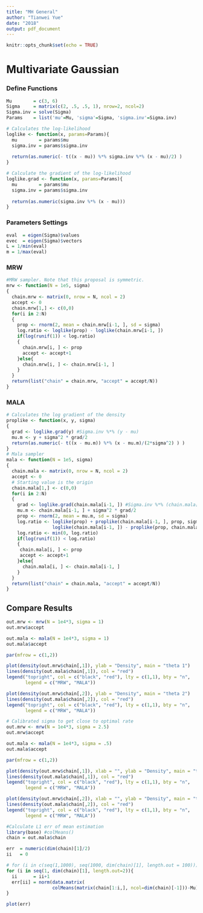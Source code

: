 ```yaml
---
title: "MH General"
author: "Tianwei Yue"
date: "2018"
output: pdf_document
---
```


```r
knitr::opts_chunk$set(echo = TRUE)
```

# Multivariate Gaussian

### Define Functions
```r
Mu        = c(3, 6)
Sigma     = matrix(c(2, .5, .5, 1), nrow=2, ncol=2)
Sigma.inv = solve(Sigma)
Params    = list('mu'=Mu, 'sigma'=Sigma, 'sigma.inv'=Sigma.inv)

# Calculates the log-likelihood
loglike <- function(x, params=Params){
  mu        = params$mu
  sigma.inv = params$sigma.inv
  
  return(as.numeric(- t((x - mu)) %*% sigma.inv %*% (x - mu)/2) )
}

# Calculate the gradient of the log-likelihood
loglike.grad <- function(x, params=Params){
  mu        = params$mu
  sigma.inv = params$sigma.inv
  
  return(as.numeric(sigma.inv %*% (x - mu)))
}
```

### Parameters Settings
```r
eval  = eigen(Sigma)$values
evec  = eigen(Sigma)$vectors
L = 1/min(eval)
m = 1/max(eval) 
```  

### MRW

```r
#MRW sampler. Note that this proposal is symmetric.
mrw <- function(N = 1e5, sigma)
{
  chain.mrw <- matrix(0, nrow = N, ncol = 2)
  accept <- 0
  chain.mrw[1,] <- c(0,0)
  for(i in 2:N)
  {
    prop <- rnorm(2, mean = chain.mrw[i-1, ], sd = sigma)
    log.ratio <- loglike(prop) - loglike(chain.mrw[i-1, ])
    if(log(runif(1)) < log.ratio)
    {
      chain.mrw[i, ] <- prop
      accept <- accept+1 
    }else{
      chain.mrw[i, ] <- chain.mrw[i-1, ]
    }
  }
  return(list("chain" = chain.mrw, "accept" = accept/N))
}

```

### MALA
```r
# Calculates the log gradient of the density
proplike <- function(x, y, sigma)
{
  grad <- loglike.grad(y) #Sigma.inv %*% (y - mu)
  mu.m <- y + sigma^2 * grad/2
  return(as.numeric(- t((x - mu.m)) %*% (x - mu.m)/(2*sigma^2) ) )
}
# Mala sampler
mala <- function(N = 1e5, sigma)
{
  chain.mala <- matrix(0, nrow = N, ncol = 2)
  accept <- 0
  # Starting value is the origin
  chain.mala[1,] <- c(0,0)
  for(i in 2:N)
  {
    grad <- loglike.grad(chain.mala[i-1, ]) #Sigma.inv %*% (chain.mala[i-1, ] - mu)
    mu.m <- chain.mala[i-1, ] + sigma^2 * grad/2
    prop <- rnorm(2, mean = mu.m, sd = sigma)
    log.ratio <- loglike(prop) + proplike(chain.mala[i-1, ], prop, sigma) - 
                 loglike(chain.mala[i-1, ]) - proplike(prop, chain.mala[i-1, ], sigma)
    log.ratio <- min(0, log.ratio)
    if(log(runif(1)) < log.ratio)
    {
     chain.mala[i, ] <- prop
     accept <- accept+1
    }else{
      chain.mala[i, ] <- chain.mala[i-1, ]
    }
  }
  return(list("chain" = chain.mala, "accept" = accept/N))
}

```

## Compare Results
```r
out.mrw <- mrw(N = 1e4*3, sigma = 1)
out.mrw$accept

out.mala <- mala(N = 1e4*3, sigma = 1)
out.mala$accept

par(mfrow = c(1,2))

plot(density(out.mrw$chain[,1]), ylab = "Density", main = "theta 1")
lines(density(out.mala$chain[,1]), col = "red")
legend("topright", col = c("black", "red"), lty = c(1,1), bty = "n",
       legend = c("MRW", "MALA"))

plot(density(out.mrw$chain[,2]), ylab = "Density", main = "theta 2")
lines(density(out.mala$chain[,2]), col = "red")
legend("topright", col = c("black", "red"), lty = c(1,1), bty = "n",
       legend = c("MRW", "MALA"))
```

```r
# Calibrated sigma to get close to optimal rate
out.mrw <- mrw(N = 1e4*3, sigma = 2.5)
out.mrw$accept

out.mala <- mala(N = 1e4*3, sigma = .5)
out.mala$accept

par(mfrow = c(1,2))

plot(density(out.mrw$chain[,1]), xlab = "", ylab = "Density", main = "theta 1")
lines(density(out.mala$chain[,1]), col = "red")
legend("topright", col = c("black", "red"), lty = c(1,1), bty = "n",
       legend = c("MRW", "MALA"))

plot(density(out.mrw$chain[,2]), xlab = "", ylab = "Density", main = "theta 2")
lines(density(out.mala$chain[,2]), col = "red")
legend("topright", col = c("black", "red"), lty = c(1,1), bty = "n",
       legend = c("MRW", "MALA"))
```


```r
#Calculate L1 err of mean estimation
library(base) #colMeans()
chain = out.mala$chain

err  = numeric(dim(chain)[1]/2)
ii   = 0

# for (i in c(seq(1,1000), seq(1000, dim(chain)[1], length.out = 100)))
for (i in seq(1, dim(chain)[1], length.out=2)){
  ii      = ii+1
  err[ii] = norm(data.matrix(
                 colMeans(matrix(chain[1:i,], ncol=dim(chain)[-1]))-Mu), type="1")
}

plot(err)
```